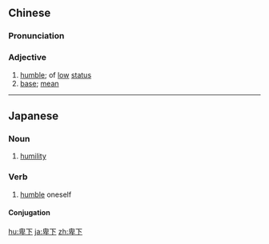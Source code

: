 ==Chinese==
{{zh-forms}}

===Pronunciation===
{{zh-pron
|m=bēixià
|c=bei1 haa5
|mn=pi-hā
|cat=a
}}

===Adjective===
{{zh-adj}}

# [[humble]]; of [[low]] [[status]]
# [[base]]; [[mean]]

----

==Japanese==
{{ja-kanjitab|ひ|げ|yomi=on}}

===Noun===
{{ja-noun|ひげ}}

# [[humility]]

===Verb===
{{ja-verb-suru|tr=trans|ひげ}}

# [[humble]] oneself

====Conjugation====
{{ja-suru|ひげ}}

[[hu:卑下]]
[[ja:卑下]]
[[zh:卑下]]